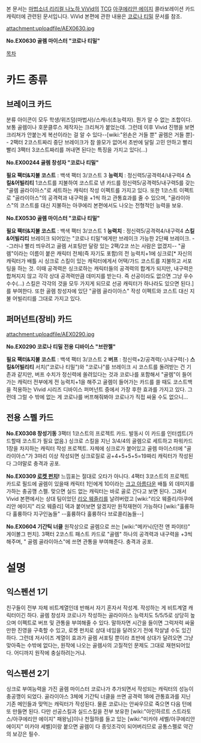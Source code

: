본 문서는 [[마법소녀 리리컬 나노하 ViVid]]의 [[TCG]] [[아쿠에리안 에이지]] 콜라보레이션 카드 캐릭터에 관련된 문서입니다. ViVid 본편에 관한 내용은 [[코로나 티밀]] 문서를 참조.

attachment:uploadfile/AEX0630.jpg

'''No.EX0630 골렘 마이스터 "코로나 티밀"'''

[[목차]]
= 카드 종류 =
== 브레이크 카드 ==
분류 아이콘이 모두 학생/위즈덤(마법사)/스캐너(초능력자). 뭔가 알 수 없는 조합이다. 보통 골렘이나 호문클루스 제작자는 크리쳐가 붙었는데. 그런데 이후 Vivid 진행을 보면 크리쳐가 안붙는게 복선이라는 걸 알 수 있다--[wiki:"왼손은 거들 뿐" 골렘은 거들 뿐]-- 2팩터 2코스트짜리 중단 브레이크가 참 쓸모가 없어서 초반에 달릴 고민 안하고 빨리빨리 3팩터 3코스트짜리를 꺼내면 된다는 특징을 가지고 있다(...)

''' No.EX00244 골렘 창성자 "코로나 티밀" '''

'''필요 팩터&지불 코스트''' : 백색 팩터 3/코스트 3
'''능력치''' : 정신력5/공격력4/내구력4
'''스킬&어빌리티'''
1코스트를 지불하여 코스트로 낸 카드를 정신력5/공격력5/내구력5를 갖는 "골렘 골라이아스"로 세트하는 캐릭터 작성 이펙트를 가지고 있다. 또한 1코스트 이펙트로 "골라이아스"의 공격력과 내구력을 +1씩 하고 관통효과를 줄 수 있으며, "골라이아스"의 코스트를 대신 지불하는 아쿠에리 본편에서도 나오는 전형적인 능력을 보유.

''' No.EX0530 골렘 마이스터 "코로나 티밀" '''

'''필요 팩터&지불 코스트''' : 백색 팩터 3/코스트 1
'''능력치''' : 정신력5/공격력4/내구력4
'''스킬&어빌리티'''
브레이크 되어있는 "코로나 티밀"에게만 브레이크 가능한 2단째 브레이크. --그러나 빨리 띄우려고 골렘 서포팅만 달랑 있는 2팩/2코 쓰는 사람은 없겠지-- "골렘"이라는 이름이 붙은 캐릭터 전체(즉 자기도 포함)의 전 능력치+1에 싱크로[* 자신의 캐릭터가 배틀 시 싱크로 스킬이 있는 캐릭터에게서 어택/가드 코스트를 지불하고 서포팅을 하는 것. 이때 공격력은 싱크로하는 캐릭터들의 공격력의 합계가 되지만, 내구력은 합쳐지지 않고 각각 상대 공격력만큼 데미지를 받는다. 즉 선공이라도 없으면 그냥 우수수수(...) 스킬은 각각의 것을 모두 가지게 되므로 선공 캐릭터가 하나라도 있으면 된다.]를 부여한다. 또한 골렘 창성자에 있단 "골렘 골라이아스" 작성 이펙트와 코스트 대신 지불 어빌리티를 그대로 가지고 있다.

== 퍼머넌트(장비) 카드 ==
attachment:uploadfile/AEX0290.jpg

'''No.EX0290 코로나 티밀 전용 디바이스 "브란젤"'''

'''필요 팩터&지불 코스트''' : 백색 팩터 3/코스트 2
'''버프''' : 정신력+2/공격력(-)/내구력(-)
'''스킬&어빌리티'''
서치("코로나 티밀")와 "코로나"를 브레이크 시 코스트를 돌려받는 건 기존과 같지만, 버프 수치가 정신력에 쏠려있다는 것과 코로나를 포함해서 "골렘"이 들어가는 캐릭터 전부에게 전 능력치+1을 해주고 골렘이 들어가는 카드를 쓸 때도 코스트백을 적용하는 Vivid 시리즈 디바이스 퍼머넌트 중에서 가장 후한 효과를 가지고 있다. 그런데 그럴 수 밖에 없는 게 코로나를 버프해줘봐야 코로나가 직접 싸울 수도 없으니...

== 전용 스펠 카드 ==
'''No.EX0308 창성기동'''
3팩터 1코스트의 프로젝트 카드. 발동시 이 카드를 인터셉트(가드할때 코스트가 필요 없음.) 싱크로 스킬을 지닌 3/4/4의 골렘으로 세트하고 파워카드 1장을 차지하는 캐릭터 작성 프로젝트. 자체에 싱크로가 붙어있고 골렘 마이스터에 "골라이아스"가 3마리 이상 작성되면 싱크로질로 공+4+5+5+5=19짜리 캐릭터가 작성된다 그야말로 충격과 공포.

'''No.EX0309 [[로켓 펀치]]!'''
느낌표는 절대로 오타가 아니다. 4팩터 3코스트의 프로젝트 카드로 필드에 골렘이 있을때 캐릭터 1인에게 10이라는 [[크고 아름다운]] 배틀 외 데미지를 가하는 충공깽 스펠. 맞으면 실드 없는 캐릭터는 바로 골로 간다고 보면 된다. 그래서 Vivid 본편에서는 상대 팀이었던 [[리오 웨즐리]]를 날려버렸고 [wiki:"리오 웨즐리/아쿠에리안 에이지" 리오 웨즐리] 덱과 붙어보면 알겠지만 원작재현이 가능하다 [wiki:"훌륭하다 훌륭하다 지구인놈들" --훌륭하다 훌륭하다 브로콜리놈들--] 

'''No.EX0604 기간틱 너클'''
원작상으로 골렘으로 쓰는 [wiki:"메카닉(던전 앤 파이터)" 게이볼그 펀치]. 3팩터 2코스트 패스트 카드로 "골렘" 하나의 공격력과 내구력을 +3씩 해주며, " 골렘 골라이아스"에 쓰면 관통을 부여해준다. 충격과 공포.

= 설명 =
== 익스펜션 1기 ==
친구들이 전부 자체 비트계열인데 반해서 자기 혼자서 작성계. 작성하는 게 비트계열 캐릭터이긴 하다. 골렘 창성자 코로나가 작성하는 골라이아스 능력치도 5/5/5로 상당히 높으며 이펙트로 버프 및 관통을 부여해줄 수 있다. 말하자면 시간을 들이면 그럭저럭 싸울만한 진영을 구축할 수 있고, 로켓 펀치로 상대 네임을 달려오기 전에 작살낼 수도 있긴 하다. 그런데 저사이즈 계열이 효과가 골렘 서포팅 뿐이라 초반에 상대가 달려오면 그냥 맞아죽는 수밖에 없다는, 원작에 나오는 골렘사의 고질적인 문제도 그대로 재현되어있다. 어디까지 원작에 충실하려는거냐.

== 익스펜션 2기 ==
싱크로 부여능력을 가진 골렘 마이스터 코로나가 추가되면서 작성되는 캐릭터의 성능이 충공깽이 되었다. 골라이아스 3체에 기간틱 너클을 쓰면 공격력 18에 관통효과를 지닌 기존 메인들과 맞먹는 캐릭터가 작성된다. 물론 코로나는 안싸우므로 죽으면 다음 턴에 또 만들면 된다. 다만 선공스킬과 실드스킬을 전부 보유한 [wiki:"아인하르트 스트라토스/아쿠에리안 에이지" 패왕님]이나 천월하를 들고 있는 [wiki:"미카야 세벨/아쿠에리안 에이지" 미카야 세벨]이랑 붙으면 골렘이 다 종잇조각이 되어버리므로 공통스펠로 약간의 보강은 필수.
